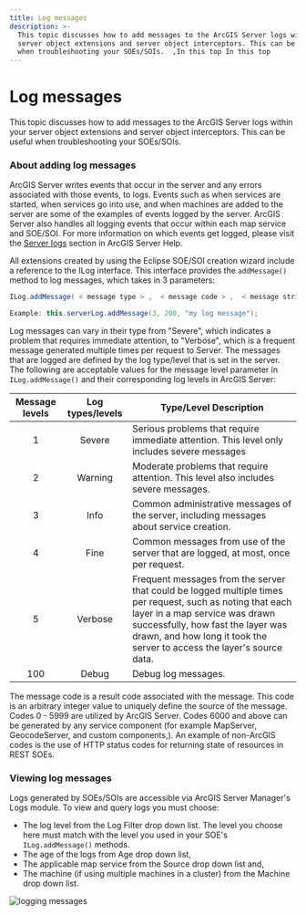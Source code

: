 ```yaml
---
title: Log messages
description: >-
  This topic discusses how to add messages to the ArcGIS Server logs within your
  server object extensions and server object interceptors. This can be useful
  when troubleshooting your SOEs/SOIs.  ,In this top In this top
---
```


# Log messages

This topic discusses how to add messages to the ArcGIS Server logs within your server object extensions and server object interceptors. This can be useful when troubleshooting your SOEs/SOIs.

### About adding log messages

ArcGIS Server writes events that occur in the server and any errors associated with those events, to logs. Events such as when services are started, when services go into use, and when machines are added to the server are some of the examples of events logged by the server. ArcGIS Server also handles all logging events that occur within each map service and SOE/SOI. For more information on which events get logged, please visit the [Server logs](https://enterprise.arcgis.com/en/server/latest/administer/windows/about-server-logs.htm) section in ArcGIS Server Help.

All extensions created by using the Eclipse SOE/SOI creation wizard include a reference to the ILog interface. This interface provides the `addMessage()` method to log messages, which takes in 3 parameters:

```java
ILog.addMessage( < message type > ,  < message code > ,  < message string > );

Example: this.serverLog.addMessage(3, 200, "my log message");
```

Log messages can vary in their type from "Severe", which indicates a problem that requires immediate attention, to "Verbose", which is a frequent message generated multiple times per request to Server. The messages that are logged are defined by the log type/level that is set in the server. The following are acceptable values for the message level parameter in `ILog.addMessage()` and their corresponding log levels in ArcGIS Server:

| Message levels  | Log types/levels |  Type/Level Description |
|  :---: |  :---: | ------------- |
| 1  | Severe  |  Serious problems that require immediate attention. This level only includes severe messages |
| 2  | Warning  |  Moderate problems that require attention. This level also includes severe messages. |
| 3  | Info |  Common administrative messages of the server, including messages about service creation. |
| 4  | Fine  |  Common messages from use of the server that are logged, at most, once per request. |
| 5  | Verbose  |  Frequent messages from the server that could be logged multiple times per request, such as noting that each layer in a map service was drawn successfully, how fast the layer was drawn, and how long it took the server to access the layer's source data. |
| 100  | Debug |  Debug log messages. |  

The message code is a result code associated with the message. This code is an arbitrary integer value to uniquely define the source of the message. Codes 0 - 5999 are utilized by ArcGIS Server. Codes 6000 and above can be generated by any service component (for example MapServer, GeocodeServer, and custom components,). An example of non-ArcGIS codes is the use of HTTP status codes for returning state of resources in REST SOEs.

### Viewing log messages

Logs generated by SOEs/SOIs are accessible via ArcGIS Server Manager's Logs module. To view and query logs you must choose:

-   The log level from the Log Filter drop down list. The level you choose here must match with the level you used in your SOE's `ILog.addMessage()` methods.
-   The age of the logs from Age drop down list,
-   The applicable map service from the Source drop down list and,
-   The machine (if using multiple machines in a cluster) from the Machine drop down list.

![](./bitmaps/95e5a272-64fc-4b5f-a734-c365935bc4aa1.png "logging messages")
